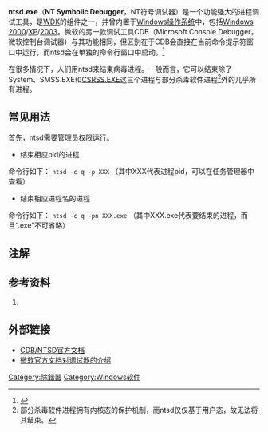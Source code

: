 {{Underlinked|time=2016-12-17T12:36:04+00:00}}
{{Orphan|time=2016-12-17T12:36:04+00:00}}

{{Expand|time=2013-07-19T06:11:02+00:00}}
'''ntsd.exe'''（'''NT Symbolic Debugger'''，NT符号调试器）是一个功能强大的进程调试工具，是[[WDK|WDK]]的组件之一，并曾内置于[[Windows操作系统|Windows操作系统]]中，包括[[Windows_2000|Windows 2000]]/[[Windows_XP|XP]]/[[Windows_2003|2003]]。微软的另一款调试工具CDB（Microsoft Console Debugger，微软控制台调试器）与其功能相同，但区别在于CDB会直接在当前命令提示符窗口中运行，而ntsd会在单独的命令行窗口中启动。<ref>{{cite web |author1=Microsoft Hardware Dev Center |title=Debugging Using CDB and NTSD |url=https://docs.microsoft.com/en-us/windows-hardware/drivers/debugger/debugging-using-cdb-and-ntsd |website=Microsoft Docs |accessdate=2019-12-09 |archive-date=2019-12-09 |archive-url=https://web.archive.org/web/20191209093230/https://docs.microsoft.com/en-us/windows-hardware/drivers/debugger/debugging-using-cdb-and-ntsd |dead-url=no }}</ref>

在很多情况下，人们用ntsd来结束病毒进程。一般而言，它可以结束除了System、SMSS.EXE和[[CSRSS.EXE|CSRSS.EXE]]这三个进程与部分杀毒软件进程<ref name=部分杀毒软件进程>部分杀毒软件进程拥有内核态的保护机制，而ntsd仅仅基于用户态，故无法将其结束。</ref>外的几乎所有进程。

==常见用法==
首先，ntsd需要管理员权限运行。

*结束相应pid的进程
命令行如下：
<code>ntsd -c q -p XXX </code>
（其中XXX代表进程pid，可以在任务管理器中查看）
*结束相应进程名的进程
命令行如下：
<code>ntsd -c q -pn XXX.exe</code>
（其中XXX.exe代表要结束的进程，而且“.exe”不可省略）

==注解==
{{Reflist}}

==参考资料==
# {{Cite web |url= http://www.2cto.com/os/200905/38017.html |title= ntsd命令可以杀掉任何一个系统进程 |author= 红黑联盟 |date= 2009-05-09 |language= zh-cn |quote= 除了System、SMSS.EXE和CSRSS.EXE这三个进程，ntsd命令可以杀掉任何一个系统进程 |accessdate= 2013-07-19 |archive-date= 2013-11-06 |archive-url= https://web.archive.org/web/20131106233420/http://www.2cto.com/os/200905/38017.html |dead-url= no }}

== 外部链接 ==
* [https://docs.microsoft.com/en-us/windows-hardware/drivers/debugger/debugging-using-cdb-and-ntsd CDB/NTSD官方文档]{{Wayback|url=https://docs.microsoft.com/en-us/windows-hardware/drivers/debugger/debugging-using-cdb-and-ntsd |date=20191209093230 }}
* [https://docs.microsoft.com/en-us/windows-hardware/drivers/debugger/debuggers-in-the-debugging-tools-for-windows-package 微软官方文档对调试器的介绍]{{Wayback|url=https://docs.microsoft.com/en-us/windows-hardware/drivers/debugger/debuggers-in-the-debugging-tools-for-windows-package |date=20200215002236 }}

[[Category:除錯器|Category:除錯器]]
[[Category:Windows软件|Category:Windows软件]]